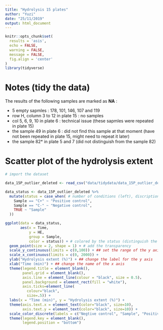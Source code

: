 ```yaml
---
title: "Hydrolysis 15 plates"
author: "Yuzi"
date: "25/11/2019"
output: html_document
---
```


```r
knitr::opts_chunk$set(
  results = 'asis',
  echo = FALSE,
  warning = FALSE,
  message = FALSE,
  fig.align = 'center'
)
library(tidyverse)
```

# Notes (tidy the data)

The results of the following samples are marked as **NA** :

- 5 empty sapmles : 178, 101, 146, 107 and 119
- row H, column 3 to 12 in plate 15 : no samples
- col 5, 6, 9, 10 in plate 6 : technical issue (these sapmles were repeated in plate 15)
- the sample 49 in plate 6 : did not find this sample at that moment (have not been repeated in plate 15, might need to repeat it later)
- the sample 82* in plate 5 and 7 (did not distinguish from the sample 82)

# Scatter plot of the hydrolysis extent

```r
# import the dataset

data_15P_outlier_deleted <- read_csv("data/tidydata/data_15P_outlier_deleted.csv")

data_status <- data_15P_outlier_deleted %>% 
  mutate(status = case_when( # number of conditions (left), discription of the results in that condition
    Sample == "C+" ~ "Positive control", 
    Sample == "C-" ~ "Negative control",
    TRUE ~ "Sample"
  ))

ggplot(data = data_status, 
       aes(x = Time, 
           y = HE,
           group = Sample,
           color = status)) + # colored by the status (distinguish the control from the other samples)
  geom_point(size = 2, shape = 1) + # add the transparency
  scale_y_continuous(limits = c(0,100)) + ## set the range of the y axis
  scale_x_continuous(limits = c(0, 2000)) +
  ylab("Hydrolysis extent (%)") + ## change the label for the y axis
  xlab("Time (min)") + ## change the name of the x axis
  theme(legend.title = element_blank(),
        panel.grid = element_blank(),
        axis.line = element_line(colour = "black", size = 0.5)，
        panel.background = element_rect(fill = "white"),
        axis.ticks=element_line(
          colour="black",
          size=.5)) +
  labs(x = "Time (min)", y = "Hydrolysis extent (%)") +
  theme(axis.text.x = element_text(color="black", size=10), 
        axis.text.y = element_text(color="black", size=10)) +
  scale_color_discrete(labels = c("Negtive control", "Sample", "Positive control")) +
  theme(legend.key = element_blank(),
        legend.position = "bottom")


```


